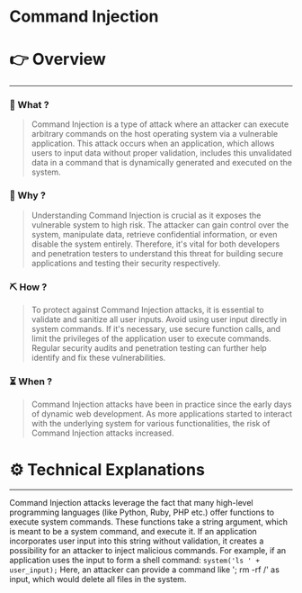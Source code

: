# Command Injection


# 👉 Overview

---

### 👀 What ?

> Command Injection is a type of attack where an attacker can execute arbitrary commands on the host operating system via a vulnerable application. This attack occurs when an application, which allows users to input data without proper validation, includes this unvalidated data in a command that is dynamically generated and executed on the system.
> 

### 🧐 Why ?

> Understanding Command Injection is crucial as it exposes the vulnerable system to high risk. The attacker can gain control over the system, manipulate data, retrieve confidential information, or even disable the system entirely. Therefore, it's vital for both developers and penetration testers to understand this threat for building secure applications and testing their security respectively.
> 

### ⛏️ How ?

> To protect against Command Injection attacks, it is essential to validate and sanitize all user inputs. Avoid using user input directly in system commands. If it's necessary, use secure function calls, and limit the privileges of the application user to execute commands. Regular security audits and penetration testing can further help identify and fix these vulnerabilities.
> 

### ⏳ When ?

> Command Injection attacks have been in practice since the early days of dynamic web development. As more applications started to interact with the underlying system for various functionalities, the risk of Command Injection attacks increased.
> 

# ⚙️ Technical Explanations

---

Command Injection attacks leverage the fact that many high-level programming languages (like Python, Ruby, PHP etc.) offer functions to execute system commands. These functions take a string argument, which is meant to be a system command, and execute it. If an application incorporates user input into this string without validation, it creates a possibility for an attacker to inject malicious commands. For example, if an application uses the input to form a shell command: `system('ls ' + user_input);` Here, an attacker can provide a command like '; rm -rf /' as input, which would delete all files in the system.
